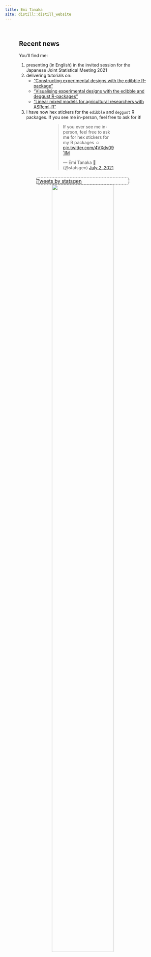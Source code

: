```yaml
---
title: Emi Tanaka
site: distill::distill_website
---
```

<style>
d-title {
  display: none!important;
}
d-appendix {
 display: none!important;
}
.twitter-border {
 border: 1px dashed black;
 width: 300px;
 position : relative;
 border-radius: 5px;
 margin: 0 auto;
}
.twitter-border::before {
 content: "\f099";
 font-family: "Font Awesome 5 Brands";
 font-weight: 900; 
 font-size: 1.5rem;
 position: absolute;
 top: -15px;
 left: -15px;
}

.twitter-border > p {
  margin-block-start: 0em;
  margin-block-end: 0em;
  margin-bottom: 0em;
}
.home-with-sidebar {
  padding-left: 45px;
  padding-right: 45px;
}
@media (min-width: 1024px) {
  .home-with-sidebar .home-main {
    float: left;
    width: 60%;
  }
}
.home-main {
  margin-top: 60px;
  margin-bottom: 24px;
}
@media (min-width: 1024px) {
  .home-with-sidebar .home-sidebar {
    float: right;
    width: 30%;
    margin-top: 60px;
    padding-top: 24px;
    padding-bottom: 24px;
  }
}

.home-sidebar {
  font-size: 16px;
}
</style>

<div class="home-with-sidebar l-screen-inset">

<div class="home-main">

## Recent news



You'll find me:


<ol class="fa-ul">
<li><span class="fa-li"><i class="fas fa-comment"></i></span> presenting (in English) in the invited session for the Japanese Joint Statistical Meeting 2021 </li>
<li><span class="fa-li"><i class="fas fa-chalkboard-teacher"></i></span> delivering tutorials on:
<ul>
  <li>["Constructing experimental designs with the edibble R-package"](https://www.eventbrite.com/e/constructing-experimental-design-with-the-edibble-r-package-tickets-164006298253?aff=ebdsoporgprofile)</li>
  <li>["Visualising experimental designs with the edibble and deggust R-packages"](https://www.eventbrite.com/e/visualising-experimental-designs-with-the-edibble-and-deggust-r-packages-tickets-164843365945?aff=ebdsoporgprofile)</li>
  <li>["Linear mixed models for agricultural researchers with ASReml-R"](https://www.eventbrite.com/e/linear-mixed-models-for-agricultural-researchers-with-asreml-r-tickets-164844814277?aff=ebdsoporgprofile)</li>
</ul>
</li>
<li><span class="fa-li"><i class="fab fa-r-project"></i></span> I have now hex stickers for the `edibble` and `deggust` R packages. If you see me in-person, feel free to ask for it!
</ol>

<div style="margin: 0 auto; width:50%;">
<blockquote class="twitter-tweet"><p lang="en" dir="ltr">If you ever see me in-person, feel free to ask me for hex stickers for my R packages ☺️ <a href="https://t.co/4VXdv091IM">pic.twitter.com/4VXdv091IM</a></p>&mdash; Emi Tanaka 🌾 (@statsgen) <a href="https://twitter.com/statsgen/status/1410842537485471744?ref_src=twsrc%5Etfw">July 2, 2021</a></blockquote> <script async src="https://platform.twitter.com/widgets.js" charset="utf-8"></script>
</div>
</div>

<div class="home-sidebar">
<div class="twitter-border">
<a class="twitter-timeline" data-height="600" data-width="300"  href="https://twitter.com/statsgen?ref_src=twsrc%5Etfw">Tweets by statsgen</a>
</div>
<script async src="https://platform.twitter.com/widgets.js" charset="utf-8"></script>

<center>
<img src="images/ssa-digital-badge-2021.png" width="80%" style="max-width:250px;">
</center>
</div>
</div>